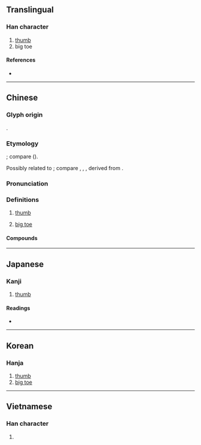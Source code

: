 {{character info/new}}
==Translingual==

===Han character===
{{Han char|rn=64|rad=手|as=05|sn=8|four=57050|canj=QWYI|ids=⿰扌母}}

# [[thumb]]
# big toe

====References====
* {{Han ref|kx=0424.220|dkj=11944|dj=0773.030|hdz=31862.050|uh=62C7|ud=25287|bh=A9E6|bd=43494}}

----

==Chinese==
{{zh-forms|alt=𧿹}}

===Glyph origin===
{{Han etym}}
{{Han compound|手|alt1=扌|母|ls=psc|c1=s|c2=p}}.

===Etymology===
{{der|zh|sit}}; compare {{cog|tbq-lol-pro|*C-ma³||thumb}} ({{zh-ref|Schuessler, 2007}}).

Possibly related to {{och-l|母|mother}}; compare {{cog|tbq-lol-pro|*C-ma³||female suffix}}, {{m|tbq-lol-pro|*ʔəC-ma³||mother}}, {{cog|za|mehfwngz||thumb}}, derived from {{m|za|meh||mother}}.

===Pronunciation===
{{zh-pron
|m=mǔ
|c=mou5
|mn=qz:bió/xm:bó͘/twv,zz:bó/qz,tw,xm:bú
|mn_note=bió/bó͘ - literary; bó/bú - vernacular
|mc=y
|oc=y
|cat=n
}}

===Definitions===
{{zh-hanzi}}

# {{lb|zh|anatomy}} [[thumb]]
# {{lb|zh|anatomy}} [[big toe]]

====Compounds====
{{zh-der|二拇指|大拇哥|大拇指|大拇指頭|小拇指|拇印|拇戰|拇指|拇趾|拇量|挑大拇哥|駢拇枝指}}

----

==Japanese==

===Kanji===
{{ja-kanji|grade=|rs=手05}}

# [[thumb]]

====Readings====
* {{ja-readings
|goon=む, も
|kanon=ぼう
|kanyoon=ぼ
|kun=おやゆび
}}

----

==Korean==

===Hanja===
{{ko-hanja|hangeul=무|eumhun=|rv=mu|mr=mu|y=mu}}

# [[thumb]]
# [[big toe]]

----

==Vietnamese==

===Han character===
{{vi-hantu|mẫu|rs=手05}}

# {{rfdef|vi}}
